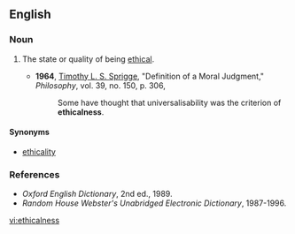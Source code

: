 ==English==

===Noun===
{{en-noun|-}}

# {{context|rare|lang=en}} The state or quality of being [[ethical]].
#*'''1964''', [[w:Timothy_Sprigge|Timothy L. S. Sprigge]], "Definition of a Moral Judgment," ''Philosophy'', vol. 39, no. 150,  p. 306,
#*:Some have thought that universalisability was the criterion of '''ethicalness'''.

====Synonyms====
*[[ethicality]]

===References===
*''Oxford English Dictionary'', 2nd ed., 1989.
*''Random House Webster's Unabridged Electronic Dictionary'', 1987-1996.

[[vi:ethicalness]]